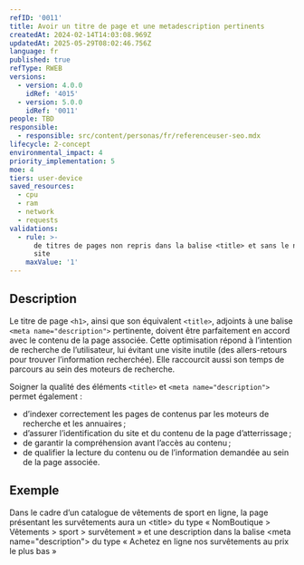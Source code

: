 ```yaml
---
refID: '0011'
title: Avoir un titre de page et une metadescription pertinents
createdAt: 2024-02-14T14:03:08.969Z
updatedAt: 2025-05-29T08:02:46.756Z
language: fr
published: true
refType: RWEB
versions:
  - version: 4.0.0
    idRef: '4015'
  - version: 5.0.0
    idRef: '0011'
people: TBD
responsible:
  - responsible: src/content/personas/fr/referenceuser-seo.mdx
lifecycle: 2-concept
environmental_impact: 4
priority_implementation: 5
moe: 4
tiers: user-device
saved_resources:
  - cpu
  - ram
  - network
  - requests
validations:
  - rule: >-
      de titres de pages non repris dans la balise <title> et sans le nom du
      site
    maxValue: '1'
---
```


## Description

Le titre de page `<h1>`, ainsi que son équivalent `<title>`, adjoints à une balise `<meta name="description">` pertinente, doivent être parfaitement en accord avec le contenu de la page associée.
Cette optimisation répond à l’intention de recherche de l’utilisateur, lui évitant une visite inutile (des allers-retours pour trouver l’information recherchée). Elle raccourcit aussi son temps de parcours au sein des moteurs de recherche.

Soigner la qualité des éléments `<title>` et `<meta name="description">` permet également :

* d’indexer correctement les pages de contenus par les moteurs de recherche et les annuaires ;
* d’assurer l’identification du site et du contenu de la page d’atterrissage ;
* de garantir la compréhension avant l’accès au contenu ;
* de qualifier la lecture du contenu ou de l’information demandée au sein de la page associée.

## Exemple

Dans le cadre d’un catalogue de vêtements de sport en ligne, la page présentant les survêtements aura un \<title> du type « NomBoutique > Vêtements > sport > survêtement » et une description dans la balise \<meta name="description"> du type « Achetez en ligne nos survêtements au prix le plus bas »
